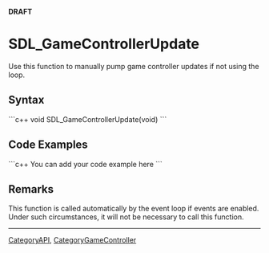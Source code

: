 <span color="red">'''DRAFT'''</span>

<!-- #*^*^*^*^*See http://wiki.libsdl.org/moin.cgi/SGFunctions for details on editing this page*^*^*^*^* -->


= SDL_GameControllerUpdate =
Use this function to manually pump game controller updates if not using the loop.




== Syntax ==
```c++
void SDL_GameControllerUpdate(void)
```


== Code Examples ==
```c++
You can add your code example here
```

<!-- #Leave this section as-is unless you have a code example to put in.  In that case, replace You can add your code example here with your code example following the Style Guide instructions.  Leave the rest of the markup alone and delete this comment. -->


== Remarks ==
This function is called automatically by the event loop if events are enabled.  Under such circumstances, it will not be necessary to call this function.


----
[[CategoryAPI]], [[CategoryGameController]]
